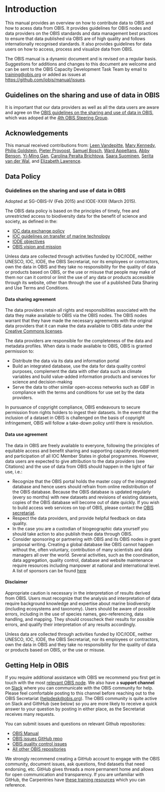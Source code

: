 # Introduction

This manual provides an overview on how to contribute data to OBIS and how to acess data from OBIS. It provides guidelines for OBIS nodes and data providers on the OBIS standards and data management best practices to ensure that data published via OBIS are of high quality and follows internationally recognised standards. It also provides guidelines for data users on how to access, process and visualize data from OBIS.

The OBIS manual is a dynamic document and is revised on a regular basis. Suggestions for additions and changes to this document are welcome and can be sent to the OBIS Capacity Development Task Team by email to [training@obis.org](mailto:training@iobis.org) or added as issues at <https://github.com/iobis/manual/issues>. 

## Guidelines on the sharing and use of data in OBIS

It is important that our data providers as well as all the data users are aware and agree on the [OBIS guidelines on the sharing and use of data in OBIS](policy.html), which was adoped at the [4th OBIS Steering Group](https://obis.org/about/sg-obis-4).

## Acknowledgements

This manual received contributions from: [Leen Vandepitte](https://www.oceanexpert.net/expert/12313), [Mary Kennedy](https://www.oceanexpert.net/expert/13557), [Philip Goldstein](https://www.oceanexpert.net/expert/18051), [Pieter Provoost](https://www.oceanexpert.net/expert/26192), [Samuel Bosch](https://www.oceanexpert.net/expert/26577), [Ward Appeltans](https://www.oceanexpert.net/expert/11770), [Abby Benson](https://orcid.org/0000-0002-4391-107X), [Yi-Ming Gan](https://orcid.org/0000-0001-7087-2646), [Carolina Peralta Brichtova](https://oceanexpert.org/expert/26345), [Saara Suominen](https://oceanexpert.org/expert/43352), [Serita van der Wal](https://oceanexpert.org/expert/49876), and [Elizabeth Lawrence](https://oceanexpert.org/expert/50997).

## Data Policy

### Guidelines on the sharing and use of data in OBIS

Adopted at SG-OBIS-IV (Feb 2015) and IODE-XXIII (March 2015).

The OBIS data policy is based on the principles of timely, free and unrestricted access to biodiversity data for the benefit of science and society, as defined in the:

* [IOC data exchange policy](http://iode.org/policy)
* [IOC guidelines on transfer of marine technology](http://unesdoc.unesco.org/images/0013/001391/139193m.pdf)
* [IODE objectives](http://www.iode.org/index.php?option=com_content&amp;view=article&amp;id=385&amp;Itemid=34)
* [OBIS vision and mission](https://obis.org/about/)

Unless data are collected through activities funded by IOC/IODE, neither UNESCO, IOC, IODE, the OBIS Secretariat, nor its employees or contractors, own the data in OBIS and they take no responsibility for the quality of data or products based on OBIS, or the use or misuse that people may make of them nor can it control or limit the use of any data or products accessible through its website, other than through the use of a published Data Sharing and Use Terms and Conditions.

#### Data sharing agreement

The data providers retain all rights and responsibilities associated with the data they make available to OBIS via the OBIS nodes. The OBIS nodes warrant that they have made the necessary agreements with the original data providers that it can make the data available to OBIS data under the [Creative Commons licenses](data_publication.html#licenses).

The data providers are responsible for the completeness of the data and metadata profiles. When data is made available to OBIS, OBIS is granted permission to:

* Distribute the data via its data and information portal
* Build an integrated database, use the data for data quality control purposes, complement the data with other data such as climate variables and build value-added information products and services for science and decision-making
* Serve the data to other similar open-access networks such as GBIF in compliance with the terms and conditions for use set by the data providers.

In pursuance of copyright compliance, OBIS endeavours to secure permission from rights holders to ingest their datasets. In the event that the inclusion of a dataset in OBIS is challenged on the basis of copyright infringement, OBIS will follow a take-down policy until there is resolution.

#### Data use agreement

The data in OBIS are freely available to everyone, following the principles of equitable access and benefit sharing and supporting capacity development and participation of all IOC Member States in global programmes. However, data users are expected to give attribution to the data providers (see Citations) and the use of data from OBIS should happen in the light of fair use, i.e.:

* Recognize that the OBIS portal holds the master copy of the integrated database and hence users should refrain from online redistribution of the OBIS database. Because the OBIS database is updated regularly (every so months) with new datasets and revisions of existing datasets, copies of the OBIS database will become out of date quickly. If you wish to build access web services on top of OBIS, please contact the [OBIS secretariat](https://obis.org/contact/).
* Respect the data providers, and provide helpful feedback on data quality.
* In the case you are a custodian of biogeographic data yourself you should take action to also publish these data through OBIS.
* Consider sponsoring or partnering with OBIS and its OBIS nodes in grant proposal writing. Creating a global database like OBIS cannot happen without the, often voluntary, contribution of many scientists and data managers all over the world. Several activities, such as the coordination, data aggregation, quality control, database and website maintenance require resources including manpower at national and international level. A list of sponsors can be found [here](https://obis.org/about/sponsor/)

#### Disclaimer

Appropriate caution is necessary in the interpretation of results derived from OBIS. Users must recognize that the analysis and interpretation of data require background knowledge and expertise about marine biodiversity (including ecosystems and taxonomy). Users should be aware of possible errors, including in the use of species names, geo-referencing, data handling, and mapping. They should crosscheck their results for possible errors, and qualify their interpretation of any results accordingly.  

Unless data are collected through activities funded by IOC/IODE, neither UNESCO, IOC, IODE, the OBIS Secretariat, nor its employees or contractors, own the data in OBIS and they take no responsibility for the quality of data or products based on OBIS, or the use or misuse.

## Getting Help in OBIS

If you require additional assistance with OBIS we recommend you first get in touch with the most [relevant OBIS node](https://obis.org/contact/). We also have a **support channel** on [Slack](https://obishq.slack.com/archives/C014PTTKECW) where you can communicate with the OBIS community for help. Please feel comfortable posting to this channel before reaching out to the OBIS Secretariat (<helpdesk@obis.org>). The OBIS community is quite active on Slack and GithHub (see below) so you are more likely to receive a quick answer to your question by posting in either place, as the Secretariat receives many requests.

You can submit issues and questions on relevant Github repositories:

* [OBIS Manual](https://github.com/iobis/manual/issues)
* [OBIS issues GitHub repo](https://github.com/iobis/obis-issues)
* [OBIS quality control issues](https://github.com/iobis/obis-qc)
* [All other OBIS repositories](https://github.com/iobis)

We strongly recommend creating a GitHub account to engage with the OBIS community, document issues, ask questions, find datasets that need endorsing, etc. GitHub gives threads a more permanent home and allows for open communication and transparency. If you are unfamiliar with GitHub, the Carpentries have [these training resources](https://swcarpentry.github.io/git-novice/index.html) which you can reference.